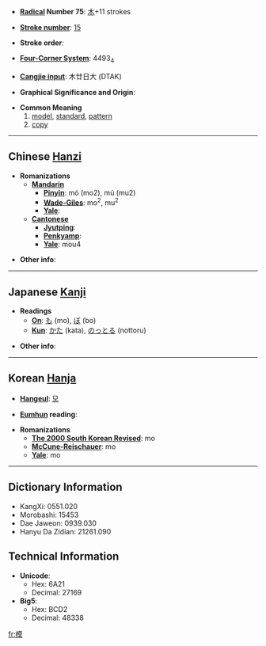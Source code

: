 * '''[[Wiktionary:Chinese radical index| Radical]] Number 75''': [[Wiktionary:Chinese radical index 木|木]]+11 strokes

* '''[[Wiktionary:Chinese total strokes index|Stroke number]]''': [[Wiktionary:Chinese total strokes index 15|15]]

* '''Stroke order''': 

* '''[[Wiktionary:Chinese four corner index|Four-Corner System]]''': 4493<sub>4</sub>

* '''[[Wiktionary:Chinese Cangjie index|Cangjie input]]''': 木廿日大 (DTAK)

* '''Graphical Significance and Origin''': 

* '''Common Meaning'''
*#[[model]], [[standard]], [[pattern]]
*# [[copy]]

----

== Chinese [[Hanzi]] ==

* '''Romanizations'''
** '''[[Mandarin]]'''
*** '''[[Pinyin]]''': mó (mo2), mú (mu2)
*** '''[[Wade-Giles]]''': mo<sup>2</sup>, mu<sup>2</sup>
*** '''[[Yale]]''': 
** '''[[Cantonese]]'''
*** '''[[Jyutping]]''':
*** '''[[Penkyamp]]''': 
*** '''[[Yale]]''': mou4

* '''Other info''': 

----

== Japanese [[Kanji]] ==

* '''Readings'''
** '''[[On]]''': [[も]] (mo), [[ぼ]] (bo)
** '''[[Kun]]''': [[かた]] (kata), [[のっとる]] (nottoru)

* '''Other info''':  

----

== Korean [[Hanja]] ==

* '''[[Hangeul]]''': [[모]]

* '''[[Eumhun]] reading''': 

* '''Romanizations'''
** '''[[The 2000 South Korean Revised Romanization|The 2000 South Korean Revised]]''': mo
** '''[[McCune-Reischauer]]''': mo
** '''[[Yale]]''': mo

----

== Dictionary Information ==

* KangXi: 0551.020
* Morobashi: 15453
* Dae Jaweon: 0939.030
* Hanyu Da Zidian: 21261.090

== Technical Information ==

* '''Unicode''':
** Hex: 6A21
** Decimal: 27169
* '''Big5''':
** Hex: BCD2
** Decimal: 48338

[[fr:模]]